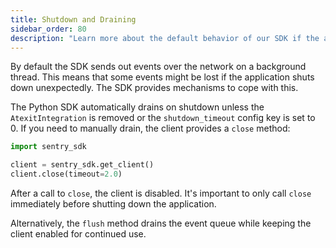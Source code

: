 ```yaml
---
title: Shutdown and Draining
sidebar_order: 80
description: "Learn more about the default behavior of our SDK if the application shuts down unexpectedly."
---
```


By default the SDK sends out events over the network on a background thread. This means that some events might be lost if the application shuts down unexpectedly. The SDK provides mechanisms to cope with this.

The Python SDK automatically drains on shutdown unless the `AtexitIntegration` is removed or the `shutdown_timeout`
config key is set to 0. If you need to manually drain, the client provides a `close` method:

```python
import sentry_sdk

client = sentry_sdk.get_client()
client.close(timeout=2.0)
```

After a call to `close`, the client  is disabled. It's important to
only call `close` immediately before shutting down the application.

Alternatively, the `flush` method drains the event queue while keeping the
client enabled for continued use.

